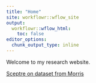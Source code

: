 ```yaml
---
title: "Home"
site: workflowr::wflow_site
output:
  workflowr::wflow_html:
    toc: false
editor_options:
  chunk_output_type: inline
---
```


Welcome to my research website.

[Sceptre on dataset from Morris](/project/xuanyao/jiaming/Getting_started/docs/create_grna_target_data_frame.html)

